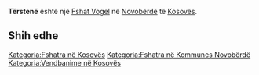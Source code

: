 {{Fshat në Kosovës
 | Emri                = Tërstenë
| sqi_N_name = Tërstenë
| sqi_N_FULL_NAME_RO = Tërstenë
| sqi_N_FULL_NAME_ND_RO = Terstene
| sqi_N_SORT_NAME_RG = TERSTENE
| sqi_N_FULL_NAME_RG = Tërstenë
| sqi_N_FULL_NAME_ND_RG = Terstene
| srp_N_name = Trstena
| srp_N_FULL_NAME_RO = Trstena
| srp_N_FULL_NAME_ND_RO = Trstena
| srp_N_SORT_NAME_RG = TRSTENA
| srp_N_FULL_NAME_RG = Trstena
| srp_N_FULL_NAME_ND_RG = Trstena
| srp_NS_name = Трстена
| srp_NS_FULL_NAME_RO = Трстена
| srp_NS_FULL_NAME_ND_RO = Трстена
| srp_NS_SORT_NAME_RG = ТРСТЕНА
| srp_NS_FULL_NAME_RG = Трстена
| srp_NS_FULL_NAME_ND_RG = Трстена

 | Emri (Rasa dhanore) = 
 | Figura              = 
 | Shteti              = Kosovo
 | Komuna              = Novobërdë
 | Kodi postar         = 
 | Sipërfaqja          = 

 | Popullsia           = 

 | Regj. i popullsisë  = 
 | Dend. e popullsisë  = 
 | Faqja zyrtare       = 
 <!--- Koordinatat ----> 
 | Gjerësia            = 42.913889
 | Gjatësia            = 20.9725
 | Lartësia            = 
}}
'''Tërstenë''' është një [[Fshat Vogel]] në [[Novobërdë]] të [[Kosovës]].

<!-- == Gjeografia == -->
<!-- == Historia == -->
<!-- == Demografia == -->
== Shih edhe ==
{{Komuna Novobërdë}}
{{Kosovo-Administrata-Cung}}

[[Kategoria:Fshatra në Kosovës]]
[[Kategoria:Fshatra në Kommunes Novobërdë]]
[[Kategoria:Vendbanime në Kosovës]]